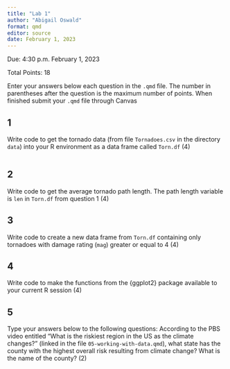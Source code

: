 ```yaml
---
title: "Lab 1"
author: "Abigail Oswald"
format: qmd
editor: source
date: February 1, 2023
---
```


Due: 4:30 p.m. February 1, 2023

Total Points: 18

Enter your answers below each question in the `.qmd` file. The number in parentheses after the question is the maximum number of points. When finished submit your `.qmd` file through Canvas

## 1

Write code to get the tornado data (from file `Tornadoes.csv` in the directory `data`) into your R environment as a data frame called `Torn.df` (4)
```r

```


## 2

Write code to get the average tornado path length. The path length variable is `len` in `Torn.df` from question 1 (4)

## 3

Write code to create a new data frame from `Torn.df` containing only tornadoes with damage rating (`mag`) greater or equal to 4 (4)

## 4

Write code to make the functions from the {ggplot2} package available to your current R session (4)

## 5

Type your answers below to the following questions: According to the PBS video entitled "What is the riskiest region in the US as the climate changes?" (linked in the file `05-working-with-data.qmd`), what state has the county with the highest overall risk resulting from climate change? What is the name of the county? (2)
